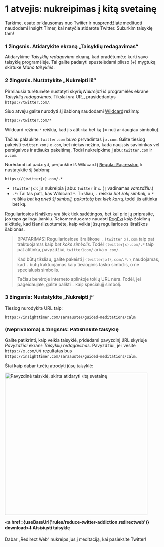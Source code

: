 
# 1 atvejis: nukreipimas į kitą svetainę

Tarkime, esate priklausomas nuo Twitter ir nusprendžiate medituoti naudodami Insight Timer, kai netyčia atidarote Twitter. Sukurkim taisyklę tam!

### 1 žingsnis. Atidarykite ekraną „Taisyklių redagavimas“

Atidarykime *Taisyklių redagavimo* ekraną, kad pradėtumėte kurti savo taisyklę programėlėje. Tai galite padaryti spustelėdami pliuso (+) mygtuką skirtuke *Mano taisyklės*.

### 2 žingsnis. Nustatykite „Nukreipti iš“

Pirmiausia turėtumėte nustatyti skyrių *Nukreipti iš* programėlės ekrane *Taisyklių redagavimas*. Tikslai yra URL, prasidedantys `https://twitter.com/`.

Šiuo atveju galite nurodyti šį šabloną naudodami [Wildcard](rule-settings#url-pattern-wildcard) režimą:

```
https://twitter.com/*
```

Wildcard režimu `*` reiškia, kad jis atitinka bet ką (= nulį ar daugiau simbolių).

Tačiau palaukite. `twitter.com` buvo pervadintas į `x.com`. Galite tiesiog pakeisti `twitter.com` į `x.com`, bet niekas nežino, kada naujasis savininkas vėl persigalvos ir atšauks pakeitimą. Todėl nukreipkime į abu: `twitter.com` ir `x.com`.

Norėdami tai padaryti, perjunkite iš Wildcard į [Regular Expression](rule-settings#url-pattern-regular-expression) ir nustatykite šį šabloną:

```
https://(twitter|x).com/.*
```

* `(twitter|x)`: jis nukreipia į abu: `twitter` ir `x`. (`|` vadinamas *vamzdžiu*.)
* `.*`: Tai tas pats, kas Wildcard `*`. Tiksliau, `.` reiškia *bet kokį simbolį*, o `*` reiškia *bet ką prieš šį simbolį, pakartotą bet kiek kartų*, todėl jis atitinka bet ką.

Reguliariosios išraiškos yra šiek tiek sudėtingos, bet kai prie jų priprasite, jos taps galingu įrankiu. Rekomenduojame naudoti [RegExr](https://regexr.com) kaip žaidimų aikštelę, kad išanalizuotumėte, kaip veikia jūsų reguliariosios išraiškos šablonas.

> [!PATARIMAS] 
> Reguliariosiose išraiškose `.` `(twitter|x).com` taip pat traktuojamas kaip *bet koks simbolis*. Todėl `(twitter|x).com/.*` taip pat atitinka, pavyzdžiui, `twitter1com/` arba `x_com/`.
> 
> Kad būtų tiksliau, galite pakeisti į `(twitter|x)\.com/.*`. `\` naudojamas, kad `.` būtų traktuojamas kaip tiesioginis taško simbolis, o ne specialusis simbolis.
> 
> Tačiau bendroje interneto aplinkoje tokių URL nėra. Todėl, jei pageidaujate, galite palikti `.` kaip specialųjį simbolį.

### 3 žingsnis: Nustatykite „Nukreipti į“

Tiesiog nurodykite URL taip:

```
https://insighttimer.com/saraauster/guided-meditations/calm
```

### (Neprivaloma) 4 žingsnis: Patikrinkite taisyklę

Galite patikrinti, kaip veikia taisyklė, pridėdami pavyzdinį URL skyriuje *Pavyzdžiai* ekrane *Taisyklių redagavimas*. Pavyzdžiui, jei įvesite `https://x.com/UN`, rezultatas bus `https://insighttimer.com/saraauster/guided-meditations/calm`.

Štai kaip dabar turėtų atrodyti jūsų taisyklė:

<Image src={RuleCreationOpenAnotherWebsiteRulePreview} alt="Pavyzdinė taisyklė, skirta atidaryti kitą svetainę" height="460" hasRoundedCorners hasShadow />

**<a href={useBaseUrl('rules/reduce-twitter-addiction.redirectweb')} download>⬇️ Atsisiųsti taisyklę</a>**

Dabar „Redirect Web“ nukreips jus į meditaciją, kai pasieksite Twitter!
